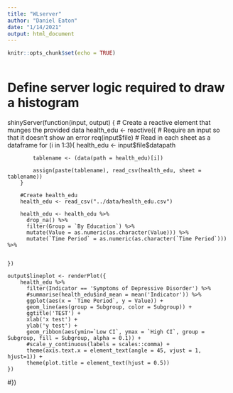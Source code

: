 ```yaml
---
title: "WLserver"
author: "Daniel Eaton"
date: "1/14/2021"
output: html_document
---
```


```r
knitr::opts_chunk$set(echo = TRUE)
```

```r

```

# Define server logic required to draw a histogram
shinyServer(function(input, output) {
    # Create a reactive element that munges the provided data
    health_edu <- reactive({
        # Require an input so that it doesn't show an error
        req(input$file)
        # Read in each sheet as a dataframe
        for (i in 1:3){
            health_edu <- input$file$datapath
            
            tablename <- (data(path = health_edu)[i])
            
            assign(paste(tablename), read_csv(health_edu, sheet = tablename))
        }
        
        #Create health_edu
        health_edu <- read_csv("../data/health_edu.csv")
      
        health_edu <- health_edu %>%
          drop_na() %>%
          filter(Group = `By Education`) %>%
          mutate(Value = as.numeric(as.character(Value))) %>%
          mutate(`Time Period` = as.numeric(as.character(`Time Period`))) %>%
        
        
    })
    
    output$lineplot <- renderPlot({
        health_edu %>%
          filter(Indicator == 'Symptoms of Depressive Disorder') %>%
          #summarise(health_edu$ind_mean = mean('Indicator')) %>%
          ggplot(aes(x = `Time Period`, y = Value)) +
          geom_line(aes(group = Subgroup, color = Subgroup)) +
          ggtitle('TEST') +
          xlab('x test') +
          ylab('y test') +
          geom_ribbon(aes(ymin=`Low CI`, ymax = `High CI`, group = Subgroup, fill = Subgroup, alpha = 0.1)) +
          #scale_y_continuous(labels = scales::comma) +
          theme(axis.text.x = element_text(angle = 45, vjust = 1, hjust=1)) +
          theme(plot.title = element_text(hjust = 0.5))
    })
#})    

